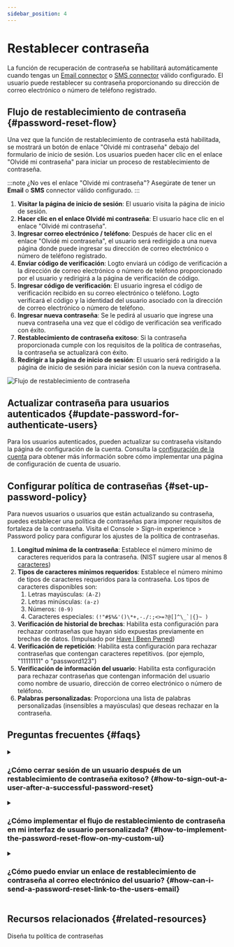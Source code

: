 ```yaml
---
sidebar_position: 4
---
```


# Restablecer contraseña

La función de recuperación de contraseña se habilitará automáticamente cuando tengas un [Email connector](/connectors/email-connectors) o [SMS connector](/connectors/sms-connectors) válido configurado. El usuario puede restablecer su contraseña proporcionando su dirección de correo electrónico o número de teléfono registrado.

## Flujo de restablecimiento de contraseña \{#password-reset-flow}

Una vez que la función de restablecimiento de contraseña está habilitada, se mostrará un botón de enlace "Olvidé mi contraseña" debajo del formulario de inicio de sesión. Los usuarios pueden hacer clic en el enlace "Olvidé mi contraseña" para iniciar un proceso de restablecimiento de contraseña.

:::note
¿No ves el enlace "Olvidé mi contraseña"? Asegúrate de tener un **Email** o **SMS** connector válido configurado.
:::

1. **Visitar la página de inicio de sesión**: El usuario visita la página de inicio de sesión.
2. **Hacer clic en el enlace Olvidé mi contraseña**: El usuario hace clic en el enlace "Olvidé mi contraseña".
3. **Ingresar correo electrónico / teléfono**: Después de hacer clic en el enlace "Olvidé mi contraseña", el usuario será redirigido a una nueva página donde puede ingresar su dirección de correo electrónico o número de teléfono registrado.
4. **Enviar código de verificación**: Logto enviará un código de verificación a la dirección de correo electrónico o número de teléfono proporcionado por el usuario y redirigirá a la página de verificación de código.
5. **Ingresar código de verificación**: El usuario ingresa el código de verificación recibido en su correo electrónico o teléfono. Logto verificará el código y la identidad del usuario asociado con la dirección de correo electrónico o número de teléfono.
6. **Ingresar nueva contraseña**: Se le pedirá al usuario que ingrese una nueva contraseña una vez que el código de verificación sea verificado con éxito.
7. **Restablecimiento de contraseña exitoso**: Si la contraseña proporcionada cumple con los requisitos de la política de contraseñas, la contraseña se actualizará con éxito.
8. **Redirigir a la página de inicio de sesión**: El usuario será redirigido a la página de inicio de sesión para iniciar sesión con la nueva contraseña.

![Flujo de restablecimiento de contraseña](./assets/reset-password.png)

## Actualizar contraseña para usuarios autenticados \{#update-password-for-authenticate-users}

Para los usuarios autenticados, pueden actualizar su contraseña visitando la página de configuración de la cuenta. Consulta la [configuración de la cuenta](/end-user-flows/account-settings/) para obtener más información sobre cómo implementar una página de configuración de cuenta de usuario.

## Configurar política de contraseñas \{#set-up-password-policy}

Para nuevos usuarios o usuarios que están actualizando su contraseña, puedes establecer una política de contraseñas para imponer requisitos de fortaleza de la contraseña. Visita el <CloudLink to="/sign-in-experience/password-policy"> Console > Sign-in experience > Password policy</CloudLink> para configurar los ajustes de la política de contraseñas.

1. **Longitud mínima de la contraseña**: Establece el número mínimo de caracteres requeridos para la contraseña. (NIST sugiere usar al menos 8 [caracteres](https://pages.nist.gov/800-63-3/sp800-63b.html#sec5))
2. **Tipos de caracteres mínimos requeridos**: Establece el número mínimo de tipos de caracteres requeridos para la contraseña. Los tipos de caracteres disponibles son:
   1. Letras mayúsculas: `(A-Z)`
   2. Letras minúsculas: `(a-z)`
   3. Números: `(0-9)`
   4. Caracteres especiales: ``(!"#$%&'()\*+,-./:;<>=?@[]^\_`|{}~ )``
3. **Verificación de historial de brechas**: Habilita esta configuración para rechazar contraseñas que hayan sido expuestas previamente en brechas de datos. (Impulsado por [Have I Been Pwned](https://haveibeenpwned.com/Passwords))
4. **Verificación de repetición**: Habilita esta configuración para rechazar contraseñas que contengan caracteres repetitivos. (por ejemplo, "11111111" o "password123")
5. **Verificación de información del usuario**: Habilita esta configuración para rechazar contraseñas que contengan información del usuario como nombre de usuario, dirección de correo electrónico o número de teléfono.
6. **Palabras personalizadas**: Proporciona una lista de palabras personalizadas (insensibles a mayúsculas) que deseas rechazar en la contraseña.

## Preguntas frecuentes \{#faqs}

<details>
  <summary>

### ¿Cómo cerrar sesión de un usuario después de un restablecimiento de contraseña exitoso? \{#how-to-sign-out-a-user-after-a-successful-password-reset}

</summary>

Suscríbete al evento `PostResetPassword` del [webhook event](/developers/webhooks/webhooks-events#user-interaction-hook-events) para recibir una notificación cuando un usuario restablezca su contraseña con éxito. Luego puedes activar una acción de [cerrar sesión](/end-user-flows/sign-out) para invalidar la sesión actual del usuario y redirigirlo a la página de inicio de sesión.

</details>

<details>
  <summary>

### ¿Cómo implementar el flujo de restablecimiento de contraseña en mi interfaz de usuario personalizada? \{#how-to-implement-the-password-reset-flow-on-my-custom-ui}

</summary>

Puedes implementar tu propio flujo de restablecimiento de contraseña utilizando el **Management API** y **Account API** de Logto. Consulta la [configuración de la cuenta](/end-user-flows/account-settings/) para más detalles.

</details>

<details>
  <summary>

### ¿Cómo puedo enviar un enlace de restablecimiento de contraseña al correo electrónico del usuario? \{#how-can-i-send-a-password-reset-link-to-the-users-email}

</summary>

Puedes crear un endpoint de restablecimiento de contraseña autoalojado y utilizar el SDK de Logto para iniciar una solicitud de inicio de sesión con [`first_screen`](/end-user-flows/authentication-parameters/first-screen) configurado en `reset-password`. Esto redirigirá sin problemas al usuario a la página de restablecimiento de contraseña.

</details>

## Recursos relacionados \{#related-resources}

<Url href="https://blog.logto.io/design-your-password-policy">
  Diseña tu política de contraseñas
</Url>
